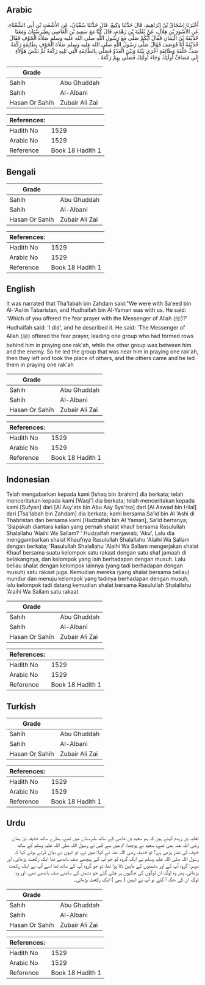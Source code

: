## Arabic


<div dir="rtl" lang="ar" style={{fontSize:'larger',backgroundColor:'#f8f9fa',padding:20}}>
أَخْبَرَنَا إِسْحَاقُ بْنُ إِبْرَاهِيمَ، قَالَ حَدَّثَنَا وَكِيعٌ، قَالَ حَدَّثَنَا سُفْيَانُ، عَنِ الأَشْعَثِ بْنِ أَبِي الشَّعْثَاءِ، عَنِ الأَسْوَدِ بْنِ هِلاَلٍ، عَنْ ثَعْلَبَةَ بْنِ زَهْدَمٍ، قَالَ كُنَّا مَعَ سَعِيدِ بْنِ الْعَاصِي بِطَبَرِسْتَانَ وَمَعَنَا حُذَيْفَةُ بْنُ الْيَمَانِ فَقَالَ أَيُّكُمْ صَلَّى مَعَ رَسُولِ اللَّهِ صلى الله عليه وسلم صَلاَةَ الْخَوْفِ فَقَالَ حُذَيْفَةُ أَنَا فَوَصَفَ فَقَالَ صَلَّى رَسُولُ اللَّهِ صلى الله عليه وسلم صَلاَةَ الْخَوْفِ بِطَائِفَةٍ رَكْعَةً صَفٍّ خَلْفَهُ وَطَائِفَةٍ أُخْرَى بَيْنَهُ وَبَيْنَ الْعَدُوِّ فَصَلَّى بِالطَّائِفَةِ الَّتِي تَلِيهِ رَكْعَةً ثُمَّ نَكَصَ هَؤُلاَءِ إِلَى مَصَافِّ أُولَئِكَ وَجَاءَ أُولَئِكَ فَصَلَّى بِهِمْ رَكْعَةً ‏.‏
</div>
<div style={{backgroundColor:'#f8f9fa',padding:20, marginBottom: 10}}><table> <thead> <tr> <th>Grade</th> <th></th> </tr> </thead> <tbody> <tr><td>Sahih</td><td>Abu Ghuddah</td></tr><tr><td>Sahih</td><td>Al-Albani</td></tr><tr><td>Hasan Or Sahih</td><td>Zubair Ali Zai</td></tr></tbody></table><table> <thead> <tr> <th>References:</th> <th></th> </tr> </thead> <tbody><tr><td>Hadith No</td><td>1529</td></tr><tr><td>Arabic No</td><td>1529</td></tr><tr><td>Reference</td><td>Book 18 Hadith 1</td></tr></tbody></table></div>

## Bengali


<div dir="ltr" lang="bn" style={{fontSize:'larger',backgroundColor:'#f8f9fa',padding:20}}>

</div>
<div style={{backgroundColor:'#f8f9fa',padding:20, marginBottom: 10}}><table> <thead> <tr> <th>Grade</th> <th></th> </tr> </thead> <tbody> <tr><td>Sahih</td><td>Abu Ghuddah</td></tr><tr><td>Sahih</td><td>Al-Albani</td></tr><tr><td>Hasan Or Sahih</td><td>Zubair Ali Zai</td></tr></tbody></table><table> <thead> <tr> <th>References:</th> <th></th> </tr> </thead> <tbody><tr><td>Hadith No</td><td>1529</td></tr><tr><td>Arabic No</td><td>1529</td></tr><tr><td>Reference</td><td>Book 18 Hadith 1</td></tr></tbody></table></div>

## English


<div dir="ltr" lang="en" style={{fontSize:'larger',backgroundColor:'#f8f9fa',padding:20}}>
It was narrated that Tha'labah bin Zahdam said:"We were with Sa'eed bin Al-'Asi in Tabaristan, and Hudhaifah bin Al-Yaman was with us. He said: 'Which of you offered the fear prayer with the Messenger of Allah (ﷺ)?' Hudhaifah said: 'I did', and he described it. He said: 'The Messenger of Allah (ﷺ) offered the fear prayer, leading one group who had formed rows behind him in praying one rak'ah, while the other group was between him and the enemy. So he led the group that was near him in praying one rak'ah, then they left and took the place of others, and the others came and he led them in praying one rak'ah
</div>
<div style={{backgroundColor:'#f8f9fa',padding:20, marginBottom: 10}}><table> <thead> <tr> <th>Grade</th> <th></th> </tr> </thead> <tbody> <tr><td>Sahih</td><td>Abu Ghuddah</td></tr><tr><td>Sahih</td><td>Al-Albani</td></tr><tr><td>Hasan Or Sahih</td><td>Zubair Ali Zai</td></tr></tbody></table><table> <thead> <tr> <th>References:</th> <th></th> </tr> </thead> <tbody><tr><td>Hadith No</td><td>1529</td></tr><tr><td>Arabic No</td><td>1529</td></tr><tr><td>Reference</td><td>Book 18 Hadith 1</td></tr></tbody></table></div>

## Indonesian


<div dir="ltr" lang="id" style={{fontSize:'larger',backgroundColor:'#f8f9fa',padding:20}}>
Telah mengabarkan kepada kami [Ishaq bin Ibrahim] dia berkata; telah menceritakan kepada kami [Waqi'] dia berkata; telah menceritakan kepada kami [Sufyan] dari [Al Asy'ats bin Abu Asy Sya'tsa] dari [Al Aswad bin Hilal] dari [Tsa'labah bin Zahdam] dia berkata; kami bersama Sa'id bin Al 'Ashi di Thabristan dan bersama kami [Hudzaifah bin Al Yaman], Sa'id bertanya; 'Siapakah diantara kalian yang pernah shalat khauf bersama Rasulullah Shalallahu 'Alaihi Wa Sallam? ' Hudzaifah menjawab; 'Aku', Lalu dia menggambarkan shalat Khaufnya Rasulullah Shalallahu 'Alaihi Wa Sallam dengan berkata; 'Rasulullah Shalallahu 'Alaihi Wa Sallam mengerjakan shalat Khauf bersama suatu kelompok satu rakaat dengan satu shaf jamaah di belakangnya, dan kelompok yang lain berhadapan dengan musuh. Lalu beliau shalat dengan kelompok lainnya (yang tadi berhadapan dengan musuh) satu rakaat juga. Kemudian mereka (yang shalat bersama beliau) mundur dan menuju kelompok yang tadinya berhadapan dengan musuh, lalu kelompok tadi datang kemudian shalat bersama Rasulullah Shalallahu 'Alaihi Wa Sallam satu rakaat
</div>
<div style={{backgroundColor:'#f8f9fa',padding:20, marginBottom: 10}}><table> <thead> <tr> <th>Grade</th> <th></th> </tr> </thead> <tbody> <tr><td>Sahih</td><td>Abu Ghuddah</td></tr><tr><td>Sahih</td><td>Al-Albani</td></tr><tr><td>Hasan Or Sahih</td><td>Zubair Ali Zai</td></tr></tbody></table><table> <thead> <tr> <th>References:</th> <th></th> </tr> </thead> <tbody><tr><td>Hadith No</td><td>1529</td></tr><tr><td>Arabic No</td><td>1529</td></tr><tr><td>Reference</td><td>Book 18 Hadith 1</td></tr></tbody></table></div>

## Turkish


<div dir="ltr" lang="tr" style={{fontSize:'larger',backgroundColor:'#f8f9fa',padding:20}}>

</div>
<div style={{backgroundColor:'#f8f9fa',padding:20, marginBottom: 10}}><table> <thead> <tr> <th>Grade</th> <th></th> </tr> </thead> <tbody> <tr><td>Sahih</td><td>Abu Ghuddah</td></tr><tr><td>Sahih</td><td>Al-Albani</td></tr><tr><td>Hasan Or Sahih</td><td>Zubair Ali Zai</td></tr></tbody></table><table> <thead> <tr> <th>References:</th> <th></th> </tr> </thead> <tbody><tr><td>Hadith No</td><td>1529</td></tr><tr><td>Arabic No</td><td>1529</td></tr><tr><td>Reference</td><td>Book 18 Hadith 1</td></tr></tbody></table></div>

## Urdu


<div dir="rtl" lang="ur" style={{fontSize:'larger',backgroundColor:'#f8f9fa',padding:20}}>
ثعلبہ بن زہدم کہتے ہیں کہ ہم سعید بن عاصی کے ساتھ طبرستان میں تھے، ہمارے ساتھ حذیفہ بن یمان رضی اللہ عنہ بھی تھے، سعید نے پوچھا: تم میں سے کس نے رسول اللہ صلی اللہ علیہ وسلم کے ساتھ خوف کی نماز پڑھی ہے؟ تو خذیفہ رضی اللہ عنہ نے کہا: میں نے، تو انہوں نے بیان کرتے ہوئے کہا کہ رسول اللہ صلی اللہ علیہ وسلم نے ایک گروہ کو جو آپ کے پیچھے صف باندھے تھا ایک رکعت پڑھائی، اور دوسرا گروہ آپ کے اور دشمنوں کے مابین ڈٹا ہوا تھا، تو جو گروہ آپ کے ساتھ تھا اسے آپ نے ایک رکعت پڑھائی، پھر وہ لوگ ان لوگوں کی جگہوں پر چلے گئے جو دشمن کے سامنے صف باندھے تھے، اور وہ لوگ ان کی جگہ آ گئے تو آپ نے انہیں ( بھی ) ایک رکعت پڑھائی۔
</div>
<div style={{backgroundColor:'#f8f9fa',padding:20, marginBottom: 10}}><table> <thead> <tr> <th>Grade</th> <th></th> </tr> </thead> <tbody> <tr><td>Sahih</td><td>Abu Ghuddah</td></tr><tr><td>Sahih</td><td>Al-Albani</td></tr><tr><td>Hasan Or Sahih</td><td>Zubair Ali Zai</td></tr></tbody></table><table> <thead> <tr> <th>References:</th> <th></th> </tr> </thead> <tbody><tr><td>Hadith No</td><td>1529</td></tr><tr><td>Arabic No</td><td>1529</td></tr><tr><td>Reference</td><td>Book 18 Hadith 1</td></tr></tbody></table></div>